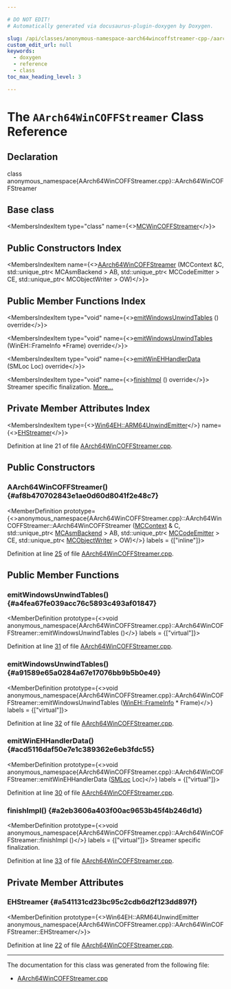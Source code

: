 ```yaml
---

# DO NOT EDIT!
# Automatically generated via docusaurus-plugin-doxygen by Doxygen.

slug: /api/classes/anonymous-namespace-aarch64wincoffstreamer-cpp-/aarch64wincoffstreamer
custom_edit_url: null
keywords:
  - doxygen
  - reference
  - class
toc_max_heading_level: 3

---
```





# The `AArch64WinCOFFStreamer` Class Reference

<DoxygenPage pluginConfig={pluginConfig}>



## Declaration

<CodeBlock>class anonymous_namespace{AArch64WinCOFFStreamer.cpp}::AArch64WinCOFFStreamer</CodeBlock>

## Base class

<MembersIndex>

<MembersIndexItem
  type="class"
  name={<><a href="/docs/api/classes/llvm/mcwincoffstreamer">MCWinCOFFStreamer</a></>}>
</MembersIndexItem>

</MembersIndex>

## Public Constructors Index

<MembersIndex>

<MembersIndexItem
  name={<><a href="#af8b470702843e1ae0d60d8041f2e48c7">AArch64WinCOFFStreamer</a> (MCContext &amp;C, std::unique&#95;ptr&lt; MCAsmBackend &gt; AB, std::unique&#95;ptr&lt; MCCodeEmitter &gt; CE, std::unique&#95;ptr&lt; MCObjectWriter &gt; OW)</>}>
</MembersIndexItem>

</MembersIndex>

## Public Member Functions Index

<MembersIndex>

<MembersIndexItem
  type="void"
  name={<><a href="#a4fea67fe039acc76c5893c493af01847">emitWindowsUnwindTables</a> () override</>}>
</MembersIndexItem>

<MembersIndexItem
  type="void"
  name={<><a href="#a91589e65a0284a67e17076bb9b5b0e49">emitWindowsUnwindTables</a> (WinEH::FrameInfo &#42;Frame) override</>}>
</MembersIndexItem>

<MembersIndexItem
  type="void"
  name={<><a href="#acd5116daf50e7e1c389362e6eb3fdc55">emitWinEHHandlerData</a> (SMLoc Loc) override</>}>
</MembersIndexItem>

<MembersIndexItem
  type="void"
  name={<><a href="#a2eb3606a403f00ac9653b45f4b246d1d">finishImpl</a> () override</>}>
Streamer specific finalization. <a href="#a2eb3606a403f00ac9653b45f4b246d1d">More...</a>
</MembersIndexItem>

</MembersIndex>

## Private Member Attributes Index

<MembersIndex>

<MembersIndexItem
  type={<><a href="/docs/api/classes/llvm/win64eh/arm64unwindemitter">Win64EH::ARM64UnwindEmitter</a></>}
  name={<><a href="#a541131cd23bc95c2cdb6d2f123dd897f">EHStreamer</a></>}>
</MembersIndexItem>

</MembersIndex>


Definition at line 21 of file <a href="/docs/api/files/lib/lib/target/lib/target/aarch64/lib/target/aarch64/mctargetdesc/aarch64wincoffstreamer-cpp">AArch64WinCOFFStreamer.cpp</a>.

<SectionDefinition>

## Public Constructors

### AArch64WinCOFFStreamer() {#af8b470702843e1ae0d60d8041f2e48c7}

<MemberDefinition
  prototype={<>anonymous&#95;namespace&#123;AArch64WinCOFFStreamer.cpp&#125;::AArch64WinCOFFStreamer::AArch64WinCOFFStreamer (<a href="/docs/api/classes/llvm/mccontext">MCContext</a> &amp; C, std::unique&#95;ptr&lt; <a href="/docs/api/classes/llvm/mcasmbackend">MCAsmBackend</a> &gt; AB, std::unique&#95;ptr&lt; <a href="/docs/api/classes/llvm/mccodeemitter">MCCodeEmitter</a> &gt; CE, std::unique&#95;ptr&lt; <a href="/docs/api/classes/llvm/mcobjectwriter">MCObjectWriter</a> &gt; OW)</>}
  labels = {["inline"]}>

Definition at line <a href="/docs/api/files/lib/lib/target/lib/target/aarch64/lib/target/aarch64/mctargetdesc/aarch64wincoffstreamer-cpp/#l00025">25</a> of file <a href="/docs/api/files/lib/lib/target/lib/target/aarch64/lib/target/aarch64/mctargetdesc/aarch64wincoffstreamer-cpp">AArch64WinCOFFStreamer.cpp</a>.
</MemberDefinition>

</SectionDefinition>

<SectionDefinition>

## Public Member Functions

### emitWindowsUnwindTables() {#a4fea67fe039acc76c5893c493af01847}

<MemberDefinition
  prototype={<>void anonymous&#95;namespace&#123;AArch64WinCOFFStreamer.cpp&#125;::AArch64WinCOFFStreamer::emitWindowsUnwindTables ()</>}
  labels = {["virtual"]}>

Definition at line <a href="/docs/api/files/lib/lib/target/lib/target/aarch64/lib/target/aarch64/mctargetdesc/aarch64wincoffstreamer-cpp/#l00031">31</a> of file <a href="/docs/api/files/lib/lib/target/lib/target/aarch64/lib/target/aarch64/mctargetdesc/aarch64wincoffstreamer-cpp">AArch64WinCOFFStreamer.cpp</a>.
</MemberDefinition>

### emitWindowsUnwindTables() {#a91589e65a0284a67e17076bb9b5b0e49}

<MemberDefinition
  prototype={<>void anonymous&#95;namespace&#123;AArch64WinCOFFStreamer.cpp&#125;::AArch64WinCOFFStreamer::emitWindowsUnwindTables (<a href="/docs/api/structs/llvm/wineh/frameinfo">WinEH::FrameInfo</a> &#42; Frame)</>}
  labels = {["virtual"]}>

Definition at line <a href="/docs/api/files/lib/lib/target/lib/target/aarch64/lib/target/aarch64/mctargetdesc/aarch64wincoffstreamer-cpp/#l00032">32</a> of file <a href="/docs/api/files/lib/lib/target/lib/target/aarch64/lib/target/aarch64/mctargetdesc/aarch64wincoffstreamer-cpp">AArch64WinCOFFStreamer.cpp</a>.
</MemberDefinition>

### emitWinEHHandlerData() {#acd5116daf50e7e1c389362e6eb3fdc55}

<MemberDefinition
  prototype={<>void anonymous&#95;namespace&#123;AArch64WinCOFFStreamer.cpp&#125;::AArch64WinCOFFStreamer::emitWinEHHandlerData (<a href="/docs/api/classes/llvm/smloc">SMLoc</a> Loc)</>}
  labels = {["virtual"]}>

Definition at line <a href="/docs/api/files/lib/lib/target/lib/target/aarch64/lib/target/aarch64/mctargetdesc/aarch64wincoffstreamer-cpp/#l00030">30</a> of file <a href="/docs/api/files/lib/lib/target/lib/target/aarch64/lib/target/aarch64/mctargetdesc/aarch64wincoffstreamer-cpp">AArch64WinCOFFStreamer.cpp</a>.
</MemberDefinition>

### finishImpl() {#a2eb3606a403f00ac9653b45f4b246d1d}

<MemberDefinition
  prototype={<>void anonymous&#95;namespace&#123;AArch64WinCOFFStreamer.cpp&#125;::AArch64WinCOFFStreamer::finishImpl ()</>}
  labels = {["virtual"]}>
Streamer specific finalization.

Definition at line <a href="/docs/api/files/lib/lib/target/lib/target/aarch64/lib/target/aarch64/mctargetdesc/aarch64wincoffstreamer-cpp/#l00033">33</a> of file <a href="/docs/api/files/lib/lib/target/lib/target/aarch64/lib/target/aarch64/mctargetdesc/aarch64wincoffstreamer-cpp">AArch64WinCOFFStreamer.cpp</a>.
</MemberDefinition>

</SectionDefinition>

<SectionDefinition>

## Private Member Attributes

### EHStreamer {#a541131cd23bc95c2cdb6d2f123dd897f}

<MemberDefinition
  prototype={<>Win64EH::ARM64UnwindEmitter anonymous&#95;namespace&#123;AArch64WinCOFFStreamer.cpp&#125;::AArch64WinCOFFStreamer::EHStreamer</>}>

Definition at line <a href="/docs/api/files/lib/lib/target/lib/target/aarch64/lib/target/aarch64/mctargetdesc/aarch64wincoffstreamer-cpp/#l00022">22</a> of file <a href="/docs/api/files/lib/lib/target/lib/target/aarch64/lib/target/aarch64/mctargetdesc/aarch64wincoffstreamer-cpp">AArch64WinCOFFStreamer.cpp</a>.
</MemberDefinition>

</SectionDefinition>

<hr/>

The documentation for this class was generated from the following file:

<ul>
<li><a href="/docs/api/files/lib/lib/target/lib/target/aarch64/lib/target/aarch64/mctargetdesc/aarch64wincoffstreamer-cpp">AArch64WinCOFFStreamer.cpp</a></li>
</ul>

</DoxygenPage>
